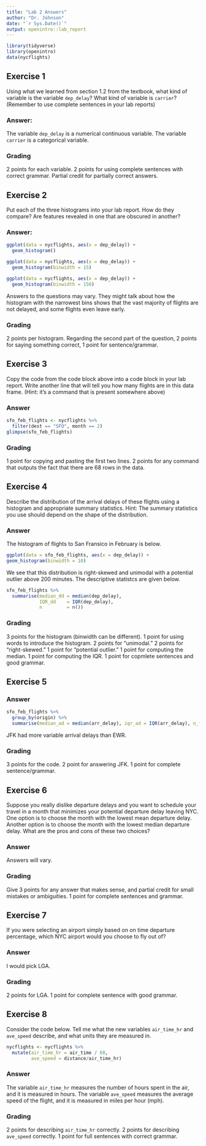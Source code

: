 ```yaml
---
title: "Lab 2 Answers"
author: "Dr. Johnson"
date: "`r Sys.Date()`"
output: openintro::lab_report
---
```


```r
library(tidyverse)
library(openintro)
data(nycflights)
```


## Exercise 1

Using what we learned from section 1.2 from the textbook, what kind of variable is the variable `dep_delay`?  What kind of variable is `carrier`? (Remember to use complete sentences in your lab reports)

### Answer:

The variable `dep_delay` is a numerical continuous variable.  The variable `carrier` is a categorical variable.



### Grading

2 points for each variable.  2 points for using complete sentences with correct grammar.  Partial credit for partially correct answers.

## Exercise 2
Put each of the three histograms into your lab report. How do they compare? Are features revealed in one that are obscured in another?

### Answer:

```r
ggplot(data = nycflights, aes(x = dep_delay)) +
  geom_histogram()
```

```r
ggplot(data = nycflights, aes(x = dep_delay)) +
  geom_histogram(binwidth = 15)
```

```r
ggplot(data = nycflights, aes(x = dep_delay)) +
  geom_histogram(binwidth = 150)
```

Answers to the questions may vary.  They might talk about how the histogram with the narrowest bins shows that the vast majority of flights are not delayed, and some flights even leave early.

### Grading

2 points per histogram.  Regarding the second part of the question, 2 points for saying something correct, 1 point for sentence/grammar.

## Exercise 3
Copy the code from the code block above into a code block in your lab report.  Write another line that will tell you how many flights are in this data frame.  (Hint: it's a command that is present somewhere above)

### Answer
```r
sfo_feb_flights <- nycflights %>%
  filter(dest == "SFO", month == 2)
glimpse(sfo_feb_flights)
```
### Grading

1 point for copying and pasting the first two lines.  2 points for any command that outputs the fact that there are 68 rows in the data.

## Exercise 4
Describe the distribution of the arrival delays of these flights using a histogram and appropriate summary statistics. Hint: The summary statistics you use should depend on the shape of the distribution.

### Answer

The histogram of flights to San Fransico in February is below.
```r
ggplot(data = sfo_feb_flights, aes(x = dep_delay)) +
geom_histogram(binwidth = 10)
```
We see that this distribution is right-skewed and unimodal with a potential outlier above 200 minutes.  The descriptive statistcs are given below.
```r
sfo_feb_flights %>%
  summarise(median_dd = median(dep_delay), 
            IQR_dd    = IQR(dep_delay),
            n         = n())
```

### Grading
3 points for the histogram (binwidth can be different).  1 point for using words to introduce the histogram.  2 points for "unimodal."  2 points for "right-skewed."  1 point for "potential outlier."  1 point for computing the median.  1 point for computing the IQR.  1 point for copmlete sentences and good grammar.


## Exercise 5

### Answer

```r
sfo_feb_flights %>%
  group_by(origin) %>%
  summarise(median_ad = median(arr_delay), iqr_ad = IQR(arr_delay), n_flights = n())
```
JFK had more variable arrival delays than EWR.

### Grading
3 points for the code.  2 point for answering JFK.  1 point for complete sentence/grammar.

## Exercise 6
Suppose you really dislike departure delays and you want to schedule your travel in a month that minimizes your potential departure delay leaving NYC. One option is to choose the month with the lowest mean departure delay. Another option is to choose the month with the lowest median departure delay. What are the pros and cons of these two choices?

### Answer
Answers will vary.

### Grading
Give 3 points for any answer that makes sense, and partial credit for small mistakes or ambiguities.  1 point for complete sentences and grammar.

## Exercise 7
If you were selecting an airport simply based on on time departure percentage, which NYC airport would you choose to fly out of?

### Answer
I would pick LGA.

### Grading
2 points for LGA.  1 point for complete sentence with good grammar.

## Exercise 8
Consider the code below.  Tell me what the new variables `air_time_hr` and `ave_speed` describe, and what units they are measured in.
```r
nycflights <- nycflights %>%
  mutate(air_time_hr = air_time / 60,
         ave_speed = distance/air_time_hr)
```

### Answer
The variable `air_time_hr` measures the number of hours spent in the air, and it is measured in hours.  The variable `ave_speed` measures the average speed of the flight, and it is measured in miles per hour (mph).

### Grading
2 points for describing `air_time_hr` correctly.  2 points for describing `ave_speed` correctly.  1 point for full sentences with correct grammar.




